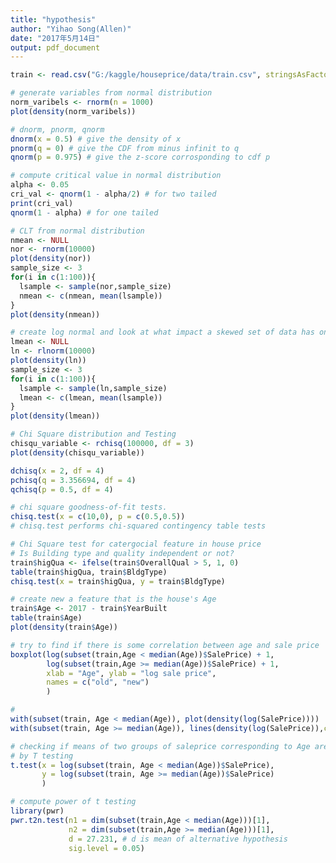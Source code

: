 ```yaml
---
title: "hypothesis"
author: "Yihao Song(Allen)"
date: "2017年5月14日"
output: pdf_document
---
```


```r
train <- read.csv("G:/kaggle/houseprice/data/train.csv", stringsAsFactors = FALSE)
```

```r
# generate variables from normal distribution
norm_varibels <- rnorm(n = 1000)
plot(density(norm_varibels))
```

```r
# dnorm, pnorm, qnorm
dnorm(x = 0.5) # give the density of x
pnorm(q = 0) # give the CDF from minus infinit to q
qnorm(p = 0.975) # give the z-score corrosponding to cdf p
```

```r
# compute critical value in normal distribution
alpha <- 0.05 
cri_val <- qnorm(1 - alpha/2) # for two tailed
print(cri_val)
qnorm(1 - alpha) # for one tailed
```

```r
# CLT from normal distribution
nmean <- NULL
nor <- rnorm(10000)
plot(density(nor))
sample_size <- 3
for(i in c(1:100)){
  lsample <- sample(nor,sample_size)
  nmean <- c(nmean, mean(lsample))
}
plot(density(nmean))
```

```r
# create log normal and look at what impact a skewed set of data has on CLT
lmean <- NULL
ln <- rlnorm(10000)
plot(density(ln))
sample_size <- 3
for(i in c(1:100)){
  lsample <- sample(ln,sample_size)
  lmean <- c(lmean, mean(lsample))
}
plot(density(lmean))
```

```r
# Chi Square distribution and Testing
chisqu_variable <- rchisq(100000, df = 3)
plot(density(chisqu_variable))

dchisq(x = 2, df = 4)
pchisq(q = 3.356694, df = 4)
qchisq(p = 0.5, df = 4)
```

```r
# chi square goodness-of-fit tests.
chisq.test(x = c(10,0), p = c(0.5,0.5))
# chisq.test performs chi-squared contingency table tests
```

```r
# Chi Square test for catergocial feature in house price
# Is Building type and quality independent or not?
train$higQua <- ifelse(train$OverallQual > 5, 1, 0)
table(train$higQua, train$BldgType)
chisq.test(x = train$higQua, y = train$BldgType)
```

```r
# create new a feature that is the house's Age
train$Age <- 2017 - train$YearBuilt
table(train$Age)
plot(density(train$Age))
```

```r
# try to find if there is some correlation between age and sale price
boxplot(log(subset(train,Age < median(Age))$SalePrice) + 1,
        log(subset(train,Age >= median(Age))$SalePrice) + 1,
        xlab = "Age", ylab = "log sale price",
        names = c("old", "new")
        )
```

```r
# 
with(subset(train, Age < median(Age)), plot(density(log(SalePrice))))
with(subset(train, Age >= median(Age)), lines(density(log(SalePrice)),col = "red"))
```

```r
# checking if means of two groups of saleprice corresponding to Age are equal
# by T testing
t.test(x = log(subset(train, Age < median(Age))$SalePrice),
       y = log(subset(train, Age >= median(Age))$SalePrice)
       )
```

```r
# compute power of t testing
library(pwr)
pwr.t2n.test(n1 = dim(subset(train,Age < median(Age)))[1],
             n2 = dim(subset(train,Age >= median(Age)))[1],
             d = 27.231, # d is mean of alternative hypothesis
             sig.level = 0.05)
```

